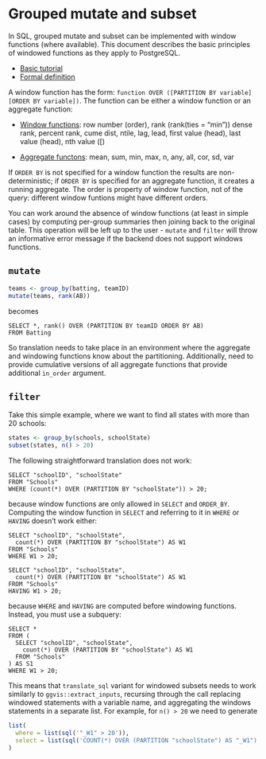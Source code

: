 # Grouped mutate and subset

In SQL, grouped mutate and subset can be implemented with window functions (where available). This document describes the basic principles of windowed functions as they apply to PostgreSQL.

* [Basic tutorial](http://www.postgresql.org/docs/9.3/static/tutorial-window.html)
* [Formal definition](http://www.postgresql.org/docs/9.1/static/sql-select.html#SQL-WINDOW)

A window function has the form: `function OVER ([PARTITION BY variable] [ORDER BY variable])`. The function can be either a window function or an aggregate function:

* [Window functions](http://www.postgresql.org/docs/9.3/static/functions-window.html): row number (order), rank (rank(ties = "min"))
  dense rank, percent rank, cume dist, ntile, lag, lead, first value (head),
  last value (head), nth value ([)
  
* [Aggregate functons](http://www.postgresql.org/docs/9.3/static/functions-aggregate.html): mean, sum, min, max, n, any, all, cor, sd, var

If `ORDER BY` is not specified for a window function the results are non-deterministic; if `ORDER BY` is specified for an aggregate function, it creates a running aggregate. The order is property of window function, not of the query: different window funtions might have different orders.

You can work around the absence of window functions (at least in simple cases) by computing per-group summaries then joining back to the original table. This operation will be left up to the user - `mutate` and `filter` will throw an informative error message if the backend does not support windows functions.

## `mutate`

```r
teams <- group_by(batting, teamID)
mutate(teams, rank(AB))
```

becomes

```
SELECT *, rank() OVER (PARTITION BY teamID ORDER BY AB) 
FROM Batting
```

So translation needs to take place in an environment where the aggregate and windowing functions know about the partitioning. Additionally, need to provide cumulative versions of all aggregate functions that provide additional `in_order` argument.

## `filter`

Take this simple example, where we want to find all states with more than 20 schools:

```r
states <- group_by(schools, schoolState)
subset(states, n() > 20)
```

The following straightforward translation does not work:

```
SELECT "schoolID", "schoolState" 
FROM "Schools"
WHERE (count(*) OVER (PARTITION BY "schoolState")) > 20;
```

because window functions are only allowed in `SELECT` and `ORDER_BY`. Computing the window function in `SELECT` and referring to it in `WHERE` or `HAVING` doesn't work either:

```
SELECT "schoolID", "schoolState", 
  count(*) OVER (PARTITION BY "schoolState") AS W1
FROM "Schools"
WHERE W1 > 20;

SELECT "schoolID", "schoolState", 
  count(*) OVER (PARTITION BY "schoolState") AS W1
FROM "Schools"
HAVING W1 > 20;
```

because `WHERE` and `HAVING` are computed before windowing functions. Instead, you must use a subquery:

```
SELECT * 
FROM (
  SELECT "schoolID", "schoolState", 
    count(*) OVER (PARTITION BY "schoolState") AS W1
  FROM "Schools"
) AS S1
WHERE W1 > 20;
```

This means that `translate_sql` variant for windowed subsets needs to work similarly to `ggvis::extract_inputs`, recursing through the call replacing windowed statements with a variable name, and aggregating the windows statements in a separate list. For example, for  `n() > 20` we need to generate

```r
list(
  where = list(sql('"_W1" > 20')),
  select = list(sql('COUNT(*) OVER (PARTITION "schoolState") AS "_W1")'))
)
```
